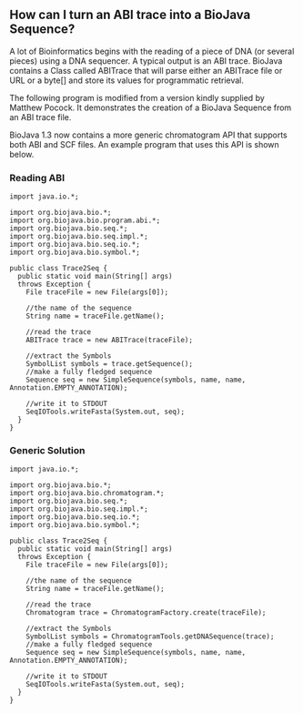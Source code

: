 == How can I turn an ABI trace into a BioJava Sequence? ==

A lot of Bioinformatics begins with the reading of a piece of DNA (or several pieces) using a DNA sequencer. A typical output is an ABI trace. BioJava contains a Class called ABITrace that will parse either an ABITrace file or URL or a byte[] and store its values for programmatic retrieval.

The following program is modified from a version kindly supplied by Matthew Pocock. It demonstrates the creation of a BioJava Sequence from an ABI trace file.

BioJava 1.3 now contains a more generic chromatogram API that supports both ABI and SCF files. An example program that uses this API is shown below.


=== Reading ABI ===

<pre>
import java.io.*;

import org.biojava.bio.*;
import org.biojava.bio.program.abi.*;
import org.biojava.bio.seq.*;
import org.biojava.bio.seq.impl.*;
import org.biojava.bio.seq.io.*;
import org.biojava.bio.symbol.*;

public class Trace2Seq {
  public static void main(String[] args)
  throws Exception {
    File traceFile = new File(args[0]);

    //the name of the sequence
    String name = traceFile.getName();

    //read the trace
    ABITrace trace = new ABITrace(traceFile);

    //extract the Symbols
    SymbolList symbols = trace.getSequence();
    //make a fully fledged sequence
    Sequence seq = new SimpleSequence(symbols, name, name, Annotation.EMPTY_ANNOTATION);

    //write it to STDOUT
    SeqIOTools.writeFasta(System.out, seq);
  }
}
</pre>


=== Generic Solution ===

<pre>
import java.io.*;

import org.biojava.bio.*;
import org.biojava.bio.chromatogram.*;
import org.biojava.bio.seq.*;
import org.biojava.bio.seq.impl.*;
import org.biojava.bio.seq.io.*;
import org.biojava.bio.symbol.*;

public class Trace2Seq {
  public static void main(String[] args)
  throws Exception {
    File traceFile = new File(args[0]);

    //the name of the sequence
    String name = traceFile.getName();

    //read the trace
    Chromatogram trace = ChromatogramFactory.create(traceFile);

    //extract the Symbols
    SymbolList symbols = ChromatogramTools.getDNASequence(trace);
    //make a fully fledged sequence
    Sequence seq = new SimpleSequence(symbols, name, name, Annotation.EMPTY_ANNOTATION);

    //write it to STDOUT
    SeqIOTools.writeFasta(System.out, seq);
  }
}
</pre>